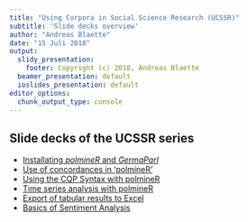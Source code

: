 ```yaml
---
title: "Using Corpora in Social Science Research (UCSSR)"
subtitle: 'Slide decks overview'
author: "Andreas Blaette"
date: "15 Juli 2018"
output:
  slidy_presentation:
    footer: Copyright (c) 2018, Andreas Blaette
  beamer_presentation: default
  ioslides_presentation: default
editor_options: 
  chunk_output_type: console
---
```



## Slide decks of the UCSSR series

  * [Installating _polmineR_ and _GermaParl_](https://polmine.github.io/UCSSR/UCSSR_Getting_Started.html)
  * [Use of concordances in 'polmineR'](https://polmine.github.io/UCSSR/polmineR_KWIC.html)
  * [Using the CQP Syntax with polmineR](https://polmine.github.io/UCSSR/polmineR_CQP.html)
  * [Time series analysis with polmineR](https://polmine.github.io/UCSSR/polmineR_Zeitreihen.html)
  * [Export of tabular results to Excel](https://polmine.github.io/UCSSR/UCSSR_Interfacing_to_Excel.html)
  * [Basics of Sentiment Analysis](https://polmine.github.io/UCSSR/UCSSR_Sentiment_Analysis.html)